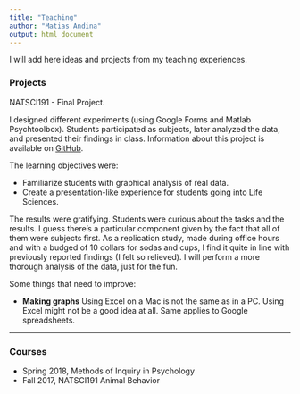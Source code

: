 ```yaml
---
title: "Teaching"
author: "Matias Andina"
output: html_document
---
```


I will add here ideas and projects from my teaching experiences. 

### Projects

NATSCI191 - Final Project.

I designed different experiments (using Google Forms and Matlab Psychtoolbox). Students participated as subjects, later analyzed the data, and presented their findings in class. Information about this project is available on [GitHub](https://github.com/matiasandina/NATSCI191). 

The learning objectives were:

* Familiarize students with graphical analysis of real data.
* Create a presentation-like experience for students going into Life Sciences. 

The results were gratifying. Students were curious about the tasks and the results. I guess there's a particular component given by the fact that all of them were subjects first. As a replication study, made during office hours and with a budged of 10 dollars for sodas and cups, I find it quite in line with previously reported findings (I felt so relieved). I will perform a more thorough analysis of the data, just for the fun.

Some things that need to improve:

* **Making graphs**  Using Excel on a Mac is not the same as in a PC. Using Excel might not be a good idea at all. Same applies to Google spreadsheets. 

***

### Courses

* Spring 2018, Methods of Inquiry in Psychology
* Fall 2017, NATSCI191 Animal Behavior

